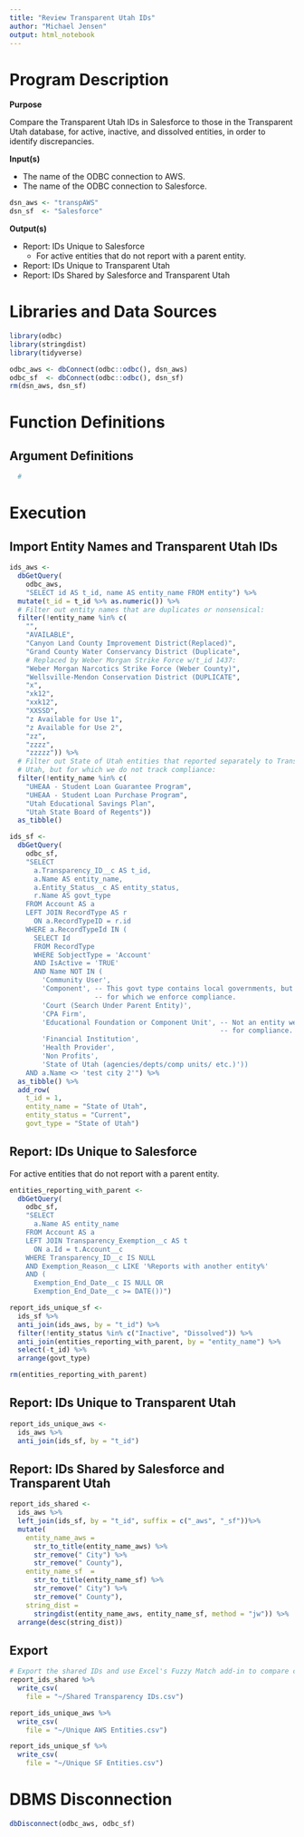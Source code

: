 ```yaml
---
title: "Review Transparent Utah IDs"
author: "Michael Jensen"
output: html_notebook
---
```

# Program Description

**Purpose**

Compare the Transparent Utah IDs in Salesforce to those in the Transparent Utah database, for active, inactive, and dissolved entities, in order to identify discrepancies.

**Input(s)**

* The name of the ODBC connection to AWS.
* The name of the ODBC connection to Salesforce.

```r
dsn_aws <- "transpAWS"
dsn_sf  <- "Salesforce"
```

**Output(s)**

* Report: IDs Unique to Salesforce
  * For active entities that do not report with a parent entity.
* Report: IDs Unique to Transparent Utah
* Report: IDs Shared by Salesforce and Transparent Utah

# Libraries and Data Sources

```r
library(odbc)
library(stringdist)
library(tidyverse)

odbc_aws <- dbConnect(odbc::odbc(), dsn_aws)
odbc_sf  <- dbConnect(odbc::odbc(), dsn_sf)
rm(dsn_aws, dsn_sf)
```

# Function Definitions

## Argument Definitions

```r
  #
```


# Execution

## Import Entity Names and Transparent Utah IDs

```r
ids_aws <- 
  dbGetQuery(
    odbc_aws,
    "SELECT id AS t_id, name AS entity_name FROM entity") %>% 
  mutate(t_id = t_id %>% as.numeric()) %>%
  # Filter out entity names that are duplicates or nonsensical:
  filter(!entity_name %in% c(
    "",
    "AVAILABLE",
    "Canyon Land County Improvement District(Replaced)",
    "Grand County Water Conservancy District (Duplicate",
    # Replaced by Weber Morgan Strike Force w/t_id 1437:
    "Weber Morgan Narcotics Strike Force (Weber County)",
    "Wellsville-Mendon Conservation District (DUPLICATE",
    "x",
    "xk12",
    "xxk12",
    "XXSSD",
    "z Available for Use 1",
    "z Available for Use 2",
    "zz",
    "zzzz",
    "zzzzz")) %>% 
  # Filter out State of Utah entities that reported separately to Transparent
  # Utah, but for which we do not track compliance:
  filter(!entity_name %in% c(
    "UHEAA - Student Loan Guarantee Program",
    "UHEAA - Student Loan Purchase Program",
    "Utah Educational Savings Plan",
    "Utah State Board of Regents"))
  as_tibble()

ids_sf <- 
  dbGetQuery(
    odbc_sf,
    "SELECT 
      a.Transparency_ID__c AS t_id,
      a.Name AS entity_name,
      a.Entity_Status__c AS entity_status,
      r.Name AS govt_type
    FROM Account AS a
    LEFT JOIN RecordType AS r
      ON a.RecordTypeID = r.id
    WHERE a.RecordTypeId IN (
      SELECT Id
      FROM RecordType
      WHERE SobjectType = 'Account'
      AND IsActive = 'TRUE'
      AND Name NOT IN (
        'Community User',
        'Component', -- This govt type contains local governments, but not ones
                     -- for which we enforce compliance.
        'Court (Search Under Parent Entity)',
        'CPA Firm',
        'Educational Foundation or Component Unit', -- Not an entity we review
                                                    -- for compliance.
        'Financial Institution',
        'Health Provider',
        'Non Profits',
        'State of Utah (agencies/depts/comp units/ etc.)'))
    AND a.Name <> 'test city 2'") %>% 
  as_tibble() %>% 
  add_row(
    t_id = 1,
    entity_name = "State of Utah",
    entity_status = "Current",
    govt_type = "State of Utah")
```

## Report: IDs Unique to Salesforce

For active entities that do not report with a parent entity.

```r
entities_reporting_with_parent <- 
  dbGetQuery(
    odbc_sf,
    "SELECT 
      a.Name AS entity_name
    FROM Account AS a
    LEFT JOIN Transparency_Exemption__c AS t
      ON a.Id = t.Account__c
    WHERE Transparency_ID__c IS NULL
    AND Exemption_Reason__c LIKE '%Reports with another entity%'
    AND (
      Exemption_End_Date__c IS NULL OR
      Exemption_End_Date__c >= DATE())")

report_ids_unique_sf <- 
  ids_sf %>% 
  anti_join(ids_aws, by = "t_id") %>% 
  filter(!entity_status %in% c("Inactive", "Dissolved")) %>% 
  anti_join(entities_reporting_with_parent, by = "entity_name") %>% 
  select(-t_id) %>% 
  arrange(govt_type)

rm(entities_reporting_with_parent)
```

## Report: IDs Unique to Transparent Utah

```r
report_ids_unique_aws <- 
  ids_aws %>% 
  anti_join(ids_sf, by = "t_id")
```

## Report: IDs Shared by Salesforce and Transparent Utah

```r
report_ids_shared <- 
  ids_aws %>% 
  left_join(ids_sf, by = "t_id", suffix = c("_aws", "_sf"))%>% 
  mutate(
    entity_name_aws = 
      str_to_title(entity_name_aws) %>% 
      str_remove(" City") %>% 
      str_remove(" County"),
    entity_name_sf  = 
      str_to_title(entity_name_sf) %>% 
      str_remove(" City") %>% 
      str_remove(" County"),
    string_dist = 
      stringdist(entity_name_aws, entity_name_sf, method = "jw")) %>% 
  arrange(desc(string_dist))


```

## Export

```r
# Export the shared IDs and use Excel's Fuzzy Match add-in to compare columns:
report_ids_shared %>% 
  write_csv(
    file = "~/Shared Transparency IDs.csv")

report_ids_unique_aws %>% 
  write_csv(
    file = "~/Unique AWS Entities.csv")

report_ids_unique_sf %>% 
  write_csv(
    file = "~/Unique SF Entities.csv")
```

# DBMS Disconnection

```r
dbDisconnect(odbc_aws, odbc_sf)
```